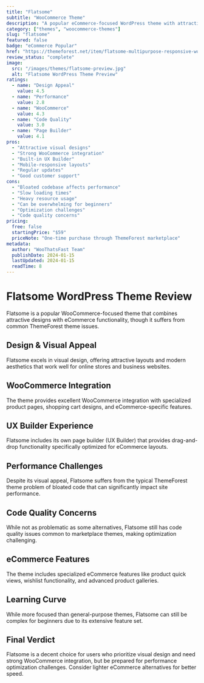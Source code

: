 ```yaml
---
title: "Flatsome"
subtitle: "WooCommerce Theme"
description: "A popular eCommerce-focused WordPress theme with attractive designs, though criticized for bloated code and performance issues despite its visual appeal."
category: ["themes", "woocommerce-themes"]
slug: "flatsome"
featured: false
badge: "eCommerce Popular"
href: "https://themeforest.net/item/flatsome-multipurpose-responsive-woocommerce-theme/5484239"
review_status: "complete"
image:
  src: "/images/themes/flatsome-preview.jpg"
  alt: "Flatsome WordPress Theme Preview"
ratings:
  - name: "Design Appeal"
    value: 4.5
  - name: "Performance"
    value: 2.8
  - name: "WooCommerce"
    value: 4.3
  - name: "Code Quality"
    value: 3.0
  - name: "Page Builder"
    value: 4.1
pros:
  - "Attractive visual designs"
  - "Strong WooCommerce integration"
  - "Built-in UX Builder"
  - "Mobile-responsive layouts"
  - "Regular updates"
  - "Good customer support"
cons:
  - "Bloated codebase affects performance"
  - "Slow loading times"
  - "Heavy resource usage"
  - "Can be overwhelming for beginners"
  - "Optimization challenges"
  - "Code quality concerns"
pricing:
  free: false
  startingPrice: "$59"
  priceNote: "One-time purchase through ThemeForest marketplace"
metadata:
  author: "WooThatsFast Team"
  publishDate: 2024-01-15
  lastUpdated: 2024-01-15
  readTime: 8
---
```


# Flatsome WordPress Theme Review

Flatsome is a popular WooCommerce-focused theme that combines attractive designs with eCommerce functionality, though it suffers from common ThemeForest theme issues.

## Design & Visual Appeal

Flatsome excels in visual design, offering attractive layouts and modern aesthetics that work well for online stores and business websites.

## WooCommerce Integration

The theme provides excellent WooCommerce integration with specialized product pages, shopping cart designs, and eCommerce-specific features.

## UX Builder Experience

Flatsome includes its own page builder (UX Builder) that provides drag-and-drop functionality specifically optimized for eCommerce layouts.

## Performance Challenges

Despite its visual appeal, Flatsome suffers from the typical ThemeForest theme problem of bloated code that can significantly impact site performance.

## Code Quality Concerns

While not as problematic as some alternatives, Flatsome still has code quality issues common to marketplace themes, making optimization challenging.

## eCommerce Features

The theme includes specialized eCommerce features like product quick views, wishlist functionality, and advanced product galleries.

## Learning Curve

While more focused than general-purpose themes, Flatsome can still be complex for beginners due to its extensive feature set.

## Final Verdict

Flatsome is a decent choice for users who prioritize visual design and need strong WooCommerce integration, but be prepared for performance optimization challenges. Consider lighter eCommerce alternatives for better speed.